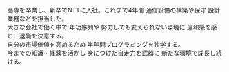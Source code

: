 高専を卒業し、新卒でNTTに入社。これまで4年間 通信設備の構築や保守 設計業務などを担当した。  
大きな会社で働く中で 年功序列や 努力しても変えられない環境に 違和感を感じ、退職を決意する。  
自分の市場価値を高めるため 半年間プログラミングを独学する。  
今までの知識・経験を活かし 身につけた自走力を武器に 新たな環境で成長し続ける。
